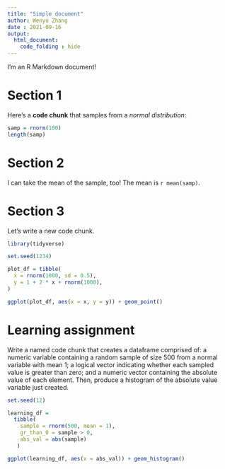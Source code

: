 ```yaml
---
title: "Simple document"
author: Wenyu Zhang
date : 2021-09-16
output:
  html_document:
    code_folding : hide
---
```


I'm an R Markdown document! 

# Section 1

Here's a **code chunk** that samples from 
a _normal distribution_:

```r
samp = rnorm(100)
length(samp)
```

# Section 2

I can take the mean of the sample, too!
The mean is `r mean(samp)`.

# Section 3

Let's write a new code chunk.

```r
library(tidyverse)

set.seed(1234)

plot_df = tibble(
  x = rnorm(1000, sd = 0.5),
  y = 1 + 2 * x + rnorm(1000),
)

ggplot(plot_df, aes(x = x, y = y)) + geom_point()
```

# Learning assignment
Write a named code chunk that creates a dataframe comprised of: a numeric variable containing a random sample of size 500 from a normal variable with mean 1; a logical vector indicating whether each sampled value is greater than zero; and a numeric vector containing the absolute value of each element. Then, produce a histogram of the absolute value variable just created. 

```r
set.seed(12)

learning_df = 
  tibble(
    sample = rnorm(500, mean = 1),
    gr_than_0 = sample > 0,
    abs_val = abs(sample)
   )

ggplot(learning_df, aes(x = abs_val)) + geom_histogram()

```






